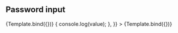 

<Meta title="Components/Hook Form Password" component={HookFormPassword} />


## Password input

<Canvas>
  <Story name="Hook Form Password">{Template.bind({})}</Story>
  <Story
    name="Hook Form Password with args"
    args={{
      id: 'password',
      onChange: (value) => {
        console.log(value);
      },
    }}
  >
    {Template.bind({})}
  </Story>
</Canvas>

<ArgsTable story="Hook Form Password" />
